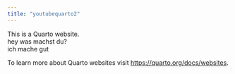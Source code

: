 ```yaml
---
title: "youtubequarto2"
---
```


This is a Quarto website.<br>
hey was machst du?<br>
ich mache gut

To learn more about Quarto websites visit <https://quarto.org/docs/websites>.
